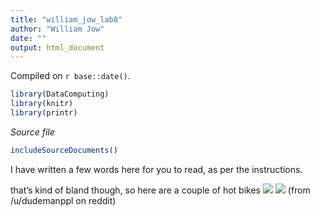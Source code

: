 ```yaml
---
title: "william_jow_lab8"
author: "William Jow"
date: ""
output: html_document
---
```

<!-- leave this material as is -->
Compiled on `r base::date()`.

```r
library(DataComputing)
library(knitr)
library(printr)
```

<!-- put your content after this line -->
*Source file* 
```r
includeSourceDocuments()
```

<!-- Don't edit the material above this line -->
I have written a few words here for you to read, as per the instructions.

that's kind of bland though, so here are a couple of hot bikes
![](/home/wjow/school/compsci/stat133/github/lab8/caad4.jpg)
![](/home/wjow/school/compsci/stat133/github/lab8/em_domo.jpg)
(from /u/dudemanppl on reddit)

<!-- html classes -->
<style>
  .paddedTable td {
    padding: 0px 5px 0px;
  }
</style>
